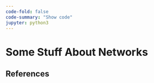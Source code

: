 ```yaml
---
code-fold: false
code-summary: "Show code"
jupyter: python3
---
```


# Some Stuff About Networks

## References









